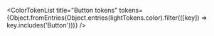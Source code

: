 
<Meta title="Components/Action/Button tokens" />

<ColorTokenList
    title="Button tokens"
    tokens={Object.fromEntries(Object.entries(lightTokens.color).filter(([key]) => key.includes('Button')))}
/>
